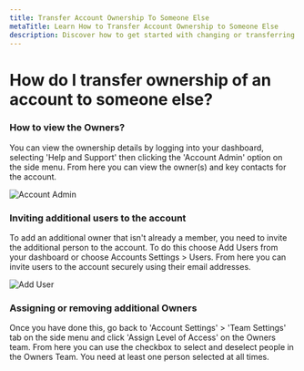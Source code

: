 ```yaml
---
title: Transfer Account Ownership To Someone Else
metaTitle: Learn How to Transfer Account Ownership to Someone Else
description: Discover how to get started with changing or transferring Logit.io account ownership in this helpful guide.
---
```


# How do I transfer ownership of an account to someone else?

### How to view the Owners?

You can view the ownership details by logging into your dashboard, selecting 'Help and Support' then clicking the 'Account Admin' option on the side menu. From here you can view the owner(s) and key contacts for the account.

![Account Admin](@/images/help/account-access/account-admin.png)

### Inviting additional users to the account

To add an additional owner that isn't already a member, you need to 
invite the additional person to the account. To do this choose Add 
Users from your dashboard or choose Accounts Settings > Users. From 
here you can invite users to the account securely using their email addresses.

![Add User](@/images/help/account-access/add-user.png)

### Assigning or removing additional Owners

Once you have done this, go back to 'Account Settings' > 'Team Settings' 
tab on the side menu and click 'Assign Level of Access' on the Owners team. 
From here you can use the checkbox to select and deselect people in the 
Owners Team. You need at least one person selected at all times.